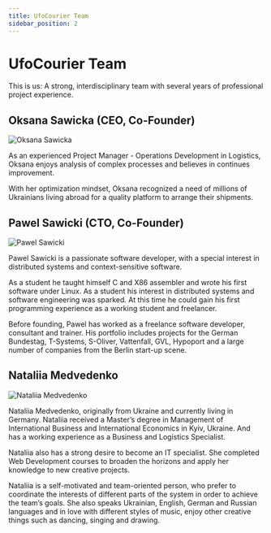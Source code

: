 ```yaml
---
title: UfoCourier Team
sidebar_position: 2
---
```


# UfoCourier Team

This is us: A strong, interdisciplinary team with several years of professional project experience.

## Oksana Sawicka (CEO, Co-Founder)

<img src="/img/oksana.jpg" alt="Oksana Sawicka" className="teamImage" />

As an experienced Project Manager - Operations Development in Logistics, Oksana enjoys analysis of complex processes and believes in continues improvement.

With her optimization mindset, Oksana recognized a need of millions of Ukrainians living abroad for a quality platform to arrange their shipments.

## Pawel Sawicki (CTO, Co-Founder)

<img src="/img/pawel.jpg" alt="Pawel Sawicki" className="teamImage" />

Pawel Sawicki is a passionate software developer, with a special interest in distributed systems and context-sensitive software.

As a student he taught himself C and X86 assembler and
wrote his first software under Linux. As a student his
interest in distributed systems and software engineering
was sparked. At this time he could gain his first
programming experience as a working student and
freelancer.

Before founding, Pawel has worked as a freelance software developer, consultant and trainer. His portfolio includes projects for the German Bundestag, T-Systems, S-Oliver, Vattenfall, GVL, Hypoport and a large number of companies from the Berlin start-up scene.

## Nataliia Medvedenko

<img src="/img/nataliia.jpg" alt="Nataliia Medvedenko" className="teamImage" />

Nataliia Medvedenko, originally from Ukraine and currently living in Germany. Nataliia received a Master’s degree in Management of International Business and International Economics in Kyiv, Ukraine. And has a working experience as a Business and Logistics Specialist.

Nataliia also has a strong desire to become an IT specialist. She completed Web Development courses to broaden the horizons and apply her knowledge to new creative projects.

Nataliia is a self-motivated and team-oriented person, who prefer to coordinate the interests of different parts of the system in order to achieve the team’s goals. She also speaks Ukrainian, English, German and Russian languages and in love with different styles of music, enjoy other creative things such as dancing, singing and drawing.
